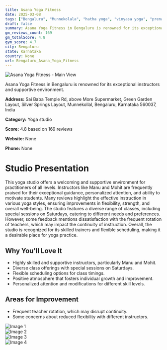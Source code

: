 ```yaml
---
title: Asana Yoga Fitness
date: 2025-03-08
tags: ["Bengaluru", "Munnekolala", "hatha yoga", "vinyasa yoga", "prenatal yoga", "supportive atmosphere", "flexible scheduling", "Bengaluru"]  
draft: false
summary: Asana Yoga Fitness in Bengaluru is renowned for its exceptional instructors and supportive environment.
gm_reviews_count: 169
gm_totalScore: 4.8
gym_score: 4.7
city: Bengaluru
state: Karnataka
country: None
url: Bengaluru_Asana_Yoga_Fitness
---
```


<div className="aspect-[16/9] relative my-8">
  <img 
    src="https://lh5.googleusercontent.com/p/AF1QipMEZ3I671zPWjbIOPyhBF5PgQhSHre3rmr-vgQ=w1920-h1080-k-no"
    alt="Asana Yoga Fitness - Main View"
    className="object-cover absolute inset-0 w-full h-full rounded-lg"
  />
</div>

Asana Yoga Fitness in Bengaluru is renowned for its exceptional instructors and supportive environment.

**Address:** Sai Baba Temple Rd, above More Supermarket, Green Garden Layout, Silver Springs Layout, Munnekollal, Bengaluru, Karnataka 560037, India

**Category:** Yoga studio

**Score:** 4.8 based on 169 reviews

**Website:** None

**Phone:** None

# Studio Presentation

This yoga studio offers a welcoming and supportive environment for practitioners of all levels. Instructors like Manu and Mohit are frequently praised for their exceptional guidance, personalized attention, and ability to motivate students. Many reviews highlight the effective instruction in various yoga styles, ensuring improvements in flexibility, strength, and overall well-being. The studio features a diverse range of classes, including special sessions on Saturdays, catering to different needs and preferences. However, some feedback mentions dissatisfaction with the frequent rotation of teachers, which may impact the continuity of instruction. Overall, the studio is recognized for its skilled trainers and flexible scheduling, making it a desirable place for yoga practice.

## Why You'll Love It

- Highly skilled and supportive instructors, particularly Manu and Mohit.
- Diverse class offerings with special sessions on Saturdays.
- Flexible scheduling options for class timings.
- Positive atmosphere that fosters individual growth and improvement.
- Personalized attention and modifications for different skill levels.

## Areas for Improvement

- Frequent teacher rotation, which may disrupt continuity.
- Some concerns about reduced flexibility with different instructors.

<div className="grid grid-cols-1 xl:grid-cols-2 gap-4 my-8">
<div className="aspect-[4/3] relative"><img src="https://lh5.googleusercontent.com/p/AF1QipPRVnkOUd1T8je0z5uhEZQ_tV9besvoMtgLviD_=w1920-h1080-k-no" alt="Image 1" className="object-cover absolute inset-0 w-full h-full rounded-lg" /></div>
<div className="aspect-[4/3] relative"><img src="https://lh5.googleusercontent.com/p/AF1QipOu7dxT_1USomXLX2WUvxLqSlXr62y_6A09jwrl=w1920-h1080-k-no" alt="Image 2" className="object-cover absolute inset-0 w-full h-full rounded-lg" /></div>
<div className="aspect-[4/3] relative"><img src="https://lh5.googleusercontent.com/p/AF1QipOoYstKZYqCcNgo2CF699R3rL2AlhhYpXKZcCKO=w1920-h1080-k-no" alt="Image 3" className="object-cover absolute inset-0 w-full h-full rounded-lg" /></div>
<div className="aspect-[4/3] relative"><img src="https://lh5.googleusercontent.com/p/AF1QipNkNMA8Pw05-3vPBFTrYi10Cflj6DyqhKEo0J0k=w1920-h1080-k-no" alt="Image 4" className="object-cover absolute inset-0 w-full h-full rounded-lg" /></div>
</div>